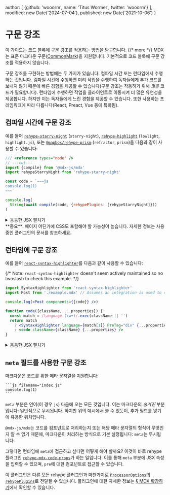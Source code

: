 
  author: [
    {github: 'wooorm', name: 'Titus Wormer', twitter: 'wooorm'}
  ],
  modified: new Date('2024-07-04'),
  published: new Date('2021-10-06')
}

# 구문 강조

이 가이드는 코드 블록에 구문 강조를 적용하는 방법을 탐구합니다. {/* more */}
MDX는 표준 마크다운 구문([CommonMark][])을 지원합니다.
기본적으로 코드 블록에 구문 강조를 적용하지 않습니다.

구문 강조를 구현하는 방법에는 두 가지가 있습니다: 컴파일 시간 또는 런타임에서 수행하는 것입니다.
컴파일 시간에 수행하면 미리 작업을 수행하여 독자들에게 추가 코드를 보내지 않기 때문에 빠른 경험을 제공할 수 있습니다(구문 강조는 작동하기 위해 *많은* 코드가 필요합니다).
런타임에 수행하면 작업을 클라이언트로 이동시켜 더 많은 유연성을 제공합니다.
하지만 이는 독자들에게 느린 경험을 제공할 수 있습니다.
또한 사용하는 프레임워크에 따라 다릅니다(React, Preact, Vue 등에 특화됨).

## 컴파일 시간에 구문 강조

예를 들어 [`rehype-starry-night`][rehype-starry-night] (`starry-night`),
[`rehype-highlight`][rehype-highlight] (`lowlight`, `highlight.js`),
또는 [`@mapbox/rehype-prism`][rehype-prism] (`refractor`, `prism`)을
다음과 같이 사용할 수 있습니다:

```js twoslash path="example.js"
/// <reference types="node" />
// ---cut---
import {compile} from '@mdx-js/mdx'
import rehypeStarryNight from 'rehype-starry-night'

const code = `~~~js
console.log(1)
~~~`

console.log(
  String(await compile(code, {rehypePlugins: [rehypeStarryNight]}))
)
```

<details>
  <summary>동등한 JSX 펼치기</summary>

  ```jsx path="output.jsx"
  <>
    <pre>
      <code className="language-js">
        <span className="pl-en">console</span>.<span className="pl-c1">log</span>(<span className="pl-c1">1</span>)
      </code>
    </pre>
  </>
  ```
</details>

<Note type="important">
  **중요**: 페이지 어딘가에 CSS도 포함해야 할 가능성이 높습니다.
  자세한 정보는 사용 중인 플러그인의 문서를 참조하세요.
</Note>

## 런타임에 구문 강조

예를 들어 [`react-syntax-highlighter`][react-syntax-highlighter]를
다음과 같이 사용할 수 있습니다:

{/* Note: `react-syntax-highlighter` doesn't seem actively maintained so no twoslash to check this example. */}

```jsx path="example.jsx"
import SyntaxHighlighter from 'react-syntax-highlighter'
import Post from './example.mdx' // Assumes an integration is used to compile MDX -> JS.

console.log(<Post components={{code}} />)

function code({className, ...properties}) {
  const match = /language-(\w+)/.exec(className || '')
  return match
    ? <SyntaxHighlighter language={match[1]} PreTag="div" {...properties} />
    : <code className={className} {...properties} />
}
```

<details>
  <summary>동등한 JSX 펼치기</summary>

  ```jsx path="output.jsx"
  <>
    <pre>
      <div
        className="language-js"
        style={{
          background: '#F0F0F0',
          color: '#444',
          display: 'block',
          overflowX: 'auto',
          padding: '0.5em'
        }}
      >
        <code style={{whiteSpace: 'pre'}}>
          <span>console.</span>
          <span style={{color: '#397300'}}>log</span>
          <span>(</span>
          <span style={{color: '#880000'}}>1</span>
          <span>)</span>
        </code>
      </div>
    </pre>
  </>
  ```
</details>

## `meta` 필드를 사용한 구문 강조

마크다운은 코드를 위한 메타 문자열을 지원합니다:

````mdx path="example.mdx"
```js filename="index.js"
console.log(1)
```
````

`meta` 부분은 언어(이 경우 `js`) 다음에 오는 모든 것입니다.
이는 마크다운의 *숨겨진* 부분입니다: 일반적으로 무시됩니다.
하지만 위의 예시에서 볼 수 있듯이, 추가 필드를 넣기에 유용한 위치입니다.

`@mdx-js/mdx`는 코드를 컴포넌트로 처리하는지 또는 해당 메타 문자열의 형식이 무엇인지 알 수 없기 때문에, 마크다운이 처리하는 방식으로 기본 설정됩니다: `meta`는 무시됩니다.

그렇다면 런타임에 `meta`에 접근하고 싶다면 어떻게 해야 할까요?
이것이 바로 rehype 플러그인 [`rehype-mdx-code-props`][rehype-mdx-code-props]가 하는 일입니다.
이를 통해 `meta` 부분에 JSX 속성을 입력할 수 있으며, `pre`에 대한 컴포넌트로 접근할 수 있습니다.

이 플러그인은 다른 모든 rehype 플러그인과 마찬가지로 [`ProcessorOptions`의 `rehypePlugins`][processor-options]로 전달될 수 있습니다.
플러그인에 대한 자세한 정보는 [§ MDX 확장하기][extend]에서 확인할 수 있습니다.

[commonmark]: https://spec.commonmark.org/current/

[rehype-starry-night]: https://github.com/rehypejs/rehype-starry-night

[rehype-highlight]: https://github.com/rehypejs/rehype-highlight

[rehype-prism]: https://github.com/mapbox/rehype-prism

[react-syntax-highlighter]: https://github.com/react-syntax-highlighter/react-syntax-highlighter

[rehype-mdx-code-props]: https://github.com/remcohaszing/rehype-mdx-code-props

[processor-options]: /packages/mdx/#processoroptions

[extend]: /docs/extending-mdx/